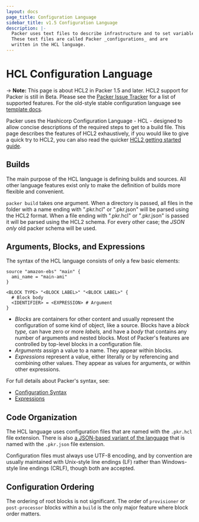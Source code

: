 ```yaml
---
layout: docs
page_title: Configuration Language
sidebar_title: v1.5 Configuration Language
description: |-
  Packer uses text files to describe infrastructure and to set variables.
  These text files are called Packer _configurations_ and are
  written in the HCL language.
---
```


# HCL Configuration Language

-> **Note:** This page is about HCL2 in Packer 1.5 and later. HCL2 support for
Packer is still in Beta. Please see the [Packer Issue
Tracker](https://github.com/hashicorp/packer/issues/9176) for a list of
supported features. For the old-style stable configuration language see
[template docs](/docs/templates).

Packer uses the Hashicorp Configuration Language - HCL - designed to allow
concise descriptions of the required steps to get to a build file. This page
describes the features of HCL2 exhaustively, if you would like to give a quick
try to HCL2, you can also read the quicker [HCL2 getting started
guide](/guides/hcl).

## Builds

The main purpose of the HCL language is defining builds and sources. All other
language features exist only to make the definition of builds more flexible and
convenient.

`packer build` takes one argument. When a directory is passed, all files in the
folder with a name ending with ".pkr.hcl" or ".pkr.json" will be parsed using
the HCL2 format. When a file ending with ".pkr.hcl" or ".pkr.json" is passed it
will be parsed using the HCL2 schema. For every other case; the _JSON only_ old
packer schema will be used.

## Arguments, Blocks, and Expressions

The syntax of the HCL language consists of only a few basic elements:

```hcl
source "amazon-ebs" "main" {
  ami_name = "main-ami"
}

<BLOCK TYPE> "<BLOCK LABEL>" "<BLOCK LABEL>" {
  # Block body
  <IDENTIFIER> = <EXPRESSION> # Argument
}
```

- _Blocks_ are containers for other content and usually represent the
  configuration of some kind of object, like a source. Blocks have a
  _block type,_ can have zero or more _labels,_ and have a _body_ that contains
  any number of arguments and nested blocks. Most of Packer's features are
  controlled by top-level blocks in a configuration file.
- _Arguments_ assign a value to a name. They appear within blocks.
- _Expressions_ represent a value, either literally or by referencing and
  combining other values. They appear as values for arguments, or within other
  expressions.

For full details about Packer's syntax, see:

- [Configuration Syntax](/docs/from-1.5/syntax)
- [Expressions](/docs/from-1.5/expressions)

## Code Organization

The HCL language uses configuration files that are named with the `.pkr.hcl`
file extension. There is also [a JSON-based variant of the
language](/docs/from-1.5/syntax-json) that is named with the `.pkr.json` file
extension.

Configuration files must always use UTF-8 encoding, and by convention are
usually maintained with Unix-style line endings (LF) rather than Windows-style
line endings (CRLF), though both are accepted.

## Configuration Ordering

The ordering of root blocks is not significant. The order of `provisioner` or
`post-processor` blocks within a `build` is the only major feature where block
order matters.
